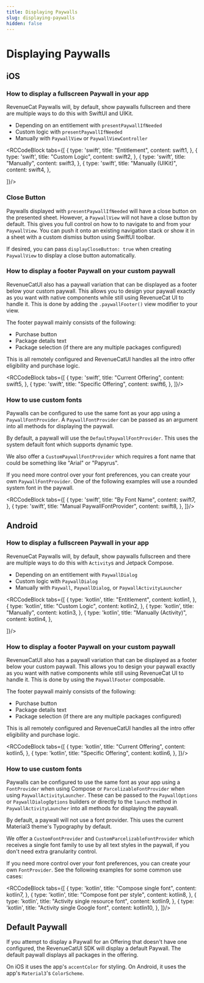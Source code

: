 ```yaml
---
title: Displaying Paywalls
slug: displaying-paywalls
hidden: false
---
```


# Displaying Paywalls

## iOS

### How to display a fullscreen Paywall in your app

RevenueCat Paywalls will, by default, show paywalls fullscreen and there are multiple ways to do this with SwiftUI and UIKit.

- Depending on an entitlement with `presentPaywallIfNeeded`
- Custom logic with `presentPaywallIfNeeded`
- Manually with `PaywallView` or `PaywallViewController`


<RCCodeBlock tabs={[
    {
        type: 'swift',
        title: "Entitlement",
        content: swift1,
    },
    {
        type: 'swift',
        title: "Custom Logic",
        content: swift2,
    },
    {
        type: 'swift',
        title: "Manually",
        content: swift3,
    },
    {
        type: 'swift',
        title: "Manually (UIKit)",
        content: swift4,
    },
    
]}/>

### Close Button

Paywalls displayed with `presentPaywallIfNeeded` will have a close button on the presented sheet.
However, a `PaywallView` will not have a close button by default. This gives you full control on how to to navigate to and from your `PaywallView`. You can push it onto an existing navigation stack or show it in a sheet with a custom dismiss button using SwiftUI toolbar.

If desired, you can pass `displayCloseButton: true` when creating `PaywallView` to display a close button automatically.

### How to display a footer Paywall on your custom paywall

RevenueCatUI also has a paywall variation that can be displayed as a footer below your custom paywall. This allows you to design your paywall exactly as you want with native components while still using RevenueCat UI to handle it. This is done by adding the `.paywallFooter()` view modifier to your view.

The footer paywall mainly consists of the following:
- Purchase button
- Package details text
- Package selection (if there are any multiple packages configured)

This is all remotely configured and RevenueCatUI handles all the intro offer eligibility and purchase logic.


<RCCodeBlock tabs={[
    {
        type: 'swift',
        title: "Current Offering",
        content: swift5,
    },
    {
        type: 'swift',
        title: "Specific Offering",
        content: swift6,
    },
]}/>

### How to use custom fonts

Paywalls can be configured to use the same font as your app using a `PaywallFontProvider`. A `PaywallFontProvider` can be passed as an argument into all methods for displaying the paywall.

By default, a paywall will use the `DefaultPaywallFontProvider`. This uses the system default font which supports dynamic type.

We also offer a `CustomPaywallFontProvider` which requires a font name that could be something like "Arial" or "Papyrus".

If you need more control over your font preferences, you can create your own `PaywallFontProvider`. One of the following examples will use a rounded system font in the paywall.


<RCCodeBlock tabs={[
    {
        type: 'swift',
        title: "By Font Name",
        content: swift7,
    },
    {
        type: 'swift',
        title: "Manual PaywallFontProvider",
        content: swift8,
    },
]}/>

## Android

### How to display a fullscreen Paywall in your app

RevenueCat Paywalls will, by default, show paywalls fullscreen and there are multiple ways to do this with `Activity`s and Jetpack Compose.

- Depending on an entitlement with `PaywallDialog`
- Custom logic with `PaywallDialog`
- Manually with `Paywall`, `PaywallDialog`, or `PaywallActivityLauncher`


<RCCodeBlock tabs={[
    {
        type: 'kotlin',
        title: "Entitlement",
        content: kotlin1,
    },
    {
        type: 'kotlin',
        title: "Custom Logic",
        content: kotlin2,
    },
    {
        type: 'kotlin',
        title: "Manually",
        content: kotlin3,
    },
    {
        type: 'kotlin',
        title: "Manually (Activity)",
        content: kotlin4,
    },
    
]}/>

### How to display a footer Paywall on your custom paywall

RevenueCatUI also has a paywall variation that can be displayed as a footer below your custom paywall. This allows you to design your paywall exactly as you want with native components while still using RevenueCat UI to handle it.
This is done by using the `PaywallFooter` composable.

The footer paywall mainly consists of the following:
- Purchase button
- Package details text
- Package selection (if there are any multiple packages configured)

This is all remotely configured and RevenueCatUI handles all the intro offer eligibility and purchase logic.


<RCCodeBlock tabs={[
    {
        type: 'kotlin',
        title: "Current Offering",
        content: kotlin5,
    },
    {
        type: 'kotlin',
        title: "Specific Offering",
        content: kotlin6,
    },
]}/>

### How to use custom fonts

Paywalls can be configured to use the same font as your app using a `FontProvider` when using Compose or `ParcelizableFontProvider` when using `PaywallActivityLauncher`. These can be passed to the `PaywallOptions` or `PaywallDialogOptions` builders or directly to the `launch` method in `PaywallActivityLauncher` into all methods for displaying the paywall.

By default, a paywall will not use a font provider. This uses the current Material3 theme's Typography by default.

We offer a `CustomFontProvider` and `CustomParcelizableFontProvider` which receives a single font family to use by all text styles in the paywall, if you don't need extra granularity control.

If you need more control over your font preferences, you can create your own `FontProvider`. See the following examples for some common use cases:


<RCCodeBlock tabs={[
    {
        type: 'kotlin',
        title: "Compose single font",
        content: kotlin7,
    },
    {
        type: 'kotlin',
        title: "Compose font per style",
        content: kotlin8,
    },
    {
        type: 'kotlin',
        title: "Activity single resource font",
        content: kotlin9,
    },
    {
        type: 'kotlin',
        title: "Activity single Google font",
        content: kotlin10,
    },
]}/>


## Default Paywall

If you attempt to display a Paywall for an Offering that doesn't have one configured, the RevenueCatUI SDK will display a default Paywall.
The default paywall displays all packages in the offering.

On iOS it uses the app's `accentColor` for styling.
On Android, it uses the app's `Material3`'s `ColorScheme`.

